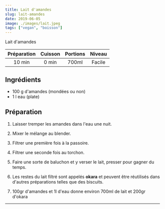 ```yaml
---
title: Lait d'amandes
slug: lait-amandes
date: 2019-06-05
image: ./images/lait.jpeg
tags: ["vegan", "boisson"]
---
```


<StyledParagraph>Lait d'amandes</StyledParagraph>

| Préparation | Cuisson | Portions | Niveau |
| :-: | :-: | :-: | :-: |
| 10 min | 0 min | 700ml | Facile |

## Ingrédients
- <ListItem>100 g d'amandes (mondées ou non)</ListItem>
- <ListItem>1 l eau (plate)</ListItem>

## Préparation

1. Laisser tremper les amandes dans l'eau une nuit.

2. Mixer le mélange au blender.

3. Filtrer une première fois à la passoire.

4. Filtrer une seconde fois au torchon.

5. Faire une sorte de baluchon et y verser le lait, presser pour gagner du temps.

6. Les restes du lait filtré sont appelés **okara** et peuvent être réutilisés dans d'autres préparations telles que des biscuits.

7. 100gr d'amandes et 1l d'eau donne environ 700ml de lait et 200gr d'okara

---
